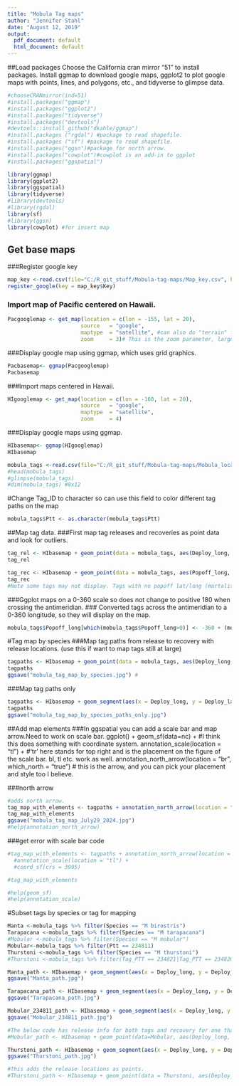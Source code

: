 ```yaml
---
title: "Mobula Tag maps"
author: "Jennifer Stahl"
date: "August 12, 2019"
output:
  pdf_document: default
  html_document: default
---
```

##Load packages
Choose the California cran mirror "51" to install packages. 
Install ggmap to download google maps, ggplot2 to plot google maps with points, lines, and polygons, etc., and tidyverse to glimpse data.
```r
#chooseCRANmirror(ind=51) 
#install.packages("ggmap") 
#install.packages("ggplot2") 
#install.packages("tidyverse") 
#install.packages("devtools")
#devtools::install_github("dkahle/ggmap")
#install.packages ("rgdal") #package to read shapefile.
#install.packages ("sf") #package to read shapefile.
#install.packages("ggsn")#package for north arrow.
#install.packages("cowplot")#cowplot is an add-in to ggplot
#install.packages("ggspatial")
```

```r
library(ggmap)
library(ggplot2)
library(ggspatial)
library(tidyverse)
#library(devtools)
#library(rgdal) 
library(sf)
#library(ggsn)
library(cowplot) #for insert map
```
## Get base maps
###Register google key 

```r
map_key <-read.csv(file="C:/R_git_stuff/Mobula-tag-maps/Map_key.csv", header=TRUE, sep=",")
register_google(key = map_key$Key) 
```
### Import map of Pacific centered on Hawaii.
```r
Pacgooglemap <- get_map(location = c(lon = -155, lat = 20),
                       source   = "google",
                       maptype  = "satellite", #can also do "terrain" for a simplier map.
                       zoom     = 3)# This is the zoom parameter, larger number zooms in more.
```
###Display google map using ggmap, which uses grid graphics.
```r
Pacbasemap<- ggmap(Pacgooglemap)
Pacbasemap
```
###Import maps centered in Hawaii.
```r
HIgooglemap <- get_map(location = c(lon = -160, lat = 20),
                       source   = "google",
                       maptype  = "satellite",
                       zoom     = 4)
```
###Display google maps using ggmap.
```r
HIbasemap<- ggmap(HIgooglemap)
HIbasemap

```

```r
mobula_tags <-read.csv(file="C:/R_git_stuff/Mobula-tag-maps/Mobula_locations.csv", header=TRUE, sep=",")
#head(mobula_tags)
#glimpse(mobula_tags)
#dim(mobula_tags) #8x12
```

#Change Tag_ID to character so can use this field to color different tag paths on the map
```r
mobula_tags$Ptt <- as.character(mobula_tags$Ptt)
```

##Map tag data.
###First map tag releases and recoveries as point data and look for outliers.
```r
tag_rel <- HIbasemap + geom_point(data = mobula_tags, aes(Deploy_long, Deploy_lat), colour = "yellow")
tag_rel 

tag_rec <- HIbasemap + geom_point(data = mobula_tags, aes(Popoff_long, Popoff_lat), colour = "red")
tag_rec 
#Note some tags may not display. Tags with no popoff lat/long (mortalities or tags at large). If tags are in eastern hemisphere then will need to run below code to scale map from 0-360 degrees and then rerun this code. Also tags may not display if they are out of the map bounds.
```

###Ggplot maps on a 0-360 scale so does not change to positive 180 when crossing the antimeridian. 
### Converted tags across the antimeridian to a 0-360 longitude, so they will display on the map. 
```r
mobula_tags$Popoff_long[which(mobula_tags$Popoff_long>0)] <- -360 + (mobula_tags$Popoff_long[which(mobula_tags$Popoff_long>0)])
```

#Tag map by species
###Map tag paths from release to recovery with release locations. (use this if want to map tags still at large)
```r
tagpaths <- HIbasemap + geom_point(data = mobula_tags, aes(Deploy_long, Deploy_lat), colour = "yellow") + geom_segment(aes(x = Deploy_long, y = Deploy_lat, xend = Popoff_long, yend = Popoff_lat, colour = Species), arrow = arrow(angle = 30, length = unit(0.2, "cm"), ends = "last", type = "open"), data = mobula_tags)
tagpaths
ggsave("mobula_tag_map_by_species.jpg") #
```

###Map tag paths only
```r
tagpaths <- HIbasemap + geom_segment(aes(x = Deploy_long, y = Deploy_lat, xend = Popoff_long, yend = Popoff_lat, colour = Species), arrow = arrow(angle = 30, length = unit(0.2, "cm"), ends = "last", type = "open"), data = mobula_tags)
tagpaths
ggsave("mobula_tag_map_by_species_paths_only.jpg") 
```

##Add map elements
###In ggspatial you can add a scale bar and map arrow.Need to work on scale bar.
ggplot() + 
geom_sf(data=nc) + #I think this does something with coordinate system.
annotation_scale(location = "tl") +  #'tr' here stands for top right and is the placement on the figure of the scale bar. bl, tl etc. work as well. 
annotation_north_arrow(location = "br", which_north = "true") # this is the arrow, and you can pick your placement and style too I believe. 

###north arrow
```r
#adds north arrow. 
tag_map_with_elements <- tagpaths + annotation_north_arrow(location = "bl", which_north = "true")
tag_map_with_elements
ggsave("mobula_tag_map_July29_2024.jpg") 
#help(annotation_north_arrow)
```

###get error with scale bar code
```r
#tag_map_with_elements <- tagpaths + annotation_north_arrow(location = "tr", which_north = "true") + geom_spatial_point(aes(x, y), crs = 4326) +
  #annotation_scale(location = "tl") +
  #coord_sf(crs = 3995)

#tag_map_with_elements

#help(geom_sf)
#help(annotation_scale)
```

#Subset tags by species or tag for mapping
```r
Manta <-mobula_tags %>% filter(Species == "M birostris")
Tarapacana <-mobula_tags %>% filter(Species == "M tarapacana")
#Mobular <-mobula_tags %>% filter(Species == "M mobular")
Mobular<-mobula_tags %>% filter(Ptt == 234811)
Thurstoni <-mobula_tags %>% filter(Species == "M thurstoni")
#Thurstoni <-mobula_tags %>% filter(Tag_PTT == 234821|Tag_PTT == 234820)
```

```r
Manta_path <- HIbasemap + geom_segment(aes(x = Deploy_long, y = Deploy_lat, xend = Popoff_long, yend = Popoff_lat, colour = Species), arrow = arrow(angle = 30, length = unit(0.2, "cm"), ends = "last", type = "open"), data = Manta)
ggsave("Manta_path.jpg") 
```

```r
Tarapacana_path <- HIbasemap + geom_segment(aes(x = Deploy_long, y = Deploy_lat, xend = Popoff_long, yend = Popoff_lat, colour = Species), arrow = arrow(angle = 30, length = unit(0.2, "cm"), ends = "last", type = "open"), data = Tarapacana)
ggsave("Tarapacana_path.jpg") 
```

```r
Mobular_234811_path <- HIbasemap + geom_segment(aes(x = Deploy_long, y = Deploy_lat, xend = Popoff_long, yend = Popoff_lat, colour = Species), arrow = arrow(angle = 30, length = unit(0.2, "cm"), ends = "last", type = "open"), data = Mobular)
ggsave("Mobular_234811_path.jpg")

#The below code has release info for both tags and recovery for one that survived.
#Mobular_path <- HIbasemap + geom_point(data=Mobular, aes(Deploy_long, Deploy_lat), colour = "yellow") + geom_segment(aes(x = Deploy_long, y = Deploy_lat, xend = Popoff_long, yend = Popoff_lat, colour = Tag_ID), arrow = arrow(angle = 30, length = unit(0.2, "cm"), ends = "last", type = "open"), data=Mobular)
```

```r
Thurstoni_path <- HIbasemap + geom_segment(aes(x = Deploy_long, y = Deploy_lat, xend = Popoff_long, yend = Popoff_lat, colour = Ptt), arrow = arrow(angle = 30, length = unit(0.2, "cm"), ends = "last", type = "open"), data =Thurstoni)
ggsave("Thurstoni_path.jpg")

#This adds the release locations as points.
#Thurstoni_path <- HIbasemap + geom_point(data = Thurstoni, aes(Deploy_long, Deploy_lat), colour = "yellow") + geom_segment(aes(x = Deploy_long, y = Deploy_lat, xend = Popoff_long, yend = Popoff_lat, colour = Tag_ID), arrow = arrow(angle = 30, length = unit(0.2, "cm"), ends = "last", type = "open"), data =Thurstoni)
```

